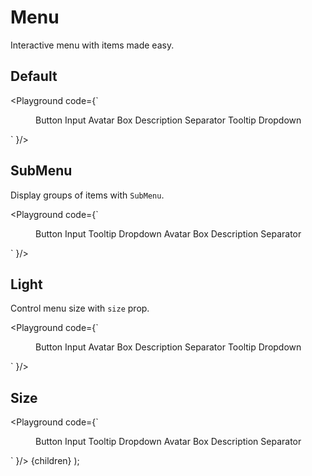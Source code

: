 
# Menu

Interactive menu with items made easy.

## Default

<Playground code={`
<Box>
  <Menu>
    <Menu.Item itemKey="button">Button</Menu.Item>
    <Menu.Item itemKey="input">Input</Menu.Item>
    <Menu.Item itemKey="avatar">Avatar</Menu.Item>
    <Menu.Item itemKey="box">Box</Menu.Item>
    <Menu.Item itemKey="description">Description</Menu.Item>
    <Menu.Item itemKey="separator">Separator</Menu.Item>
    <Menu.Item itemKey="tooltip">Tooltip</Menu.Item>
    <Menu.Item itemKey="dropdown">Dropdown</Menu.Item>
  </Menu>
</Box>
`
}/>

## SubMenu

Display groups of items with `SubMenu`.

<Playground code={`
<Box>
  <Menu>
    <Menu.SubMenu title="Actions">
      <Menu.Item itemKey="button">Button</Menu.Item>
      <Menu.Item itemKey="input">Input</Menu.Item>
      <Menu.Item itemKey="tooltip">Tooltip</Menu.Item>
      <Menu.Item itemKey="dropdown">Dropdown</Menu.Item>
    </Menu.SubMenu>
    <Menu.SubMenu title="Display">
      <Menu.Item itemKey="avatar">Avatar</Menu.Item>
      <Menu.Item itemKey="box">Box</Menu.Item>
      <Menu.Item itemKey="description">Description</Menu.Item>
      <Menu.Item itemKey="separator">Separator</Menu.Item>
    </Menu.SubMenu>
  </Menu>
</Box>
`
}/>

## Light

Control menu size with `size` prop.

<Playground code={`
<Box>
  <Menu light={true}>
    <Menu.Item itemKey="button">Button</Menu.Item>
    <Menu.Item itemKey="input">Input</Menu.Item>
    <Menu.Item itemKey="avatar">Avatar</Menu.Item>
    <Menu.Item itemKey="box">Box</Menu.Item>
    <Menu.Item itemKey="description">Description</Menu.Item>
    <Menu.Item itemKey="separator">Separator</Menu.Item>
    <Menu.Item itemKey="tooltip">Tooltip</Menu.Item>
    <Menu.Item itemKey="dropdown">Dropdown</Menu.Item>
  </Menu>
</Box>
`
}/>

## Size

<Playground code={`
<Box>
  <Menu size="md">
    <Menu.SubMenu title="Actions">
      <Menu.Item itemKey="button">Button</Menu.Item>
      <Menu.Item itemKey="input">Input</Menu.Item>
      <Menu.Item itemKey="tooltip">Tooltip</Menu.Item>
      <Menu.Item itemKey="dropdown">Dropdown</Menu.Item>
    </Menu.SubMenu>
    <Menu.SubMenu title="Display">
      <Menu.Item itemKey="avatar">Avatar</Menu.Item>
      <Menu.Item itemKey="box">Box</Menu.Item>
      <Menu.Item itemKey="description">Description</Menu.Item>
      <Menu.Item itemKey="separator">Separator</Menu.Item>
    </Menu.SubMenu>
  </Menu>
</Box>
`
}/>

  <Layout>
    {children}
  </Layout>
);